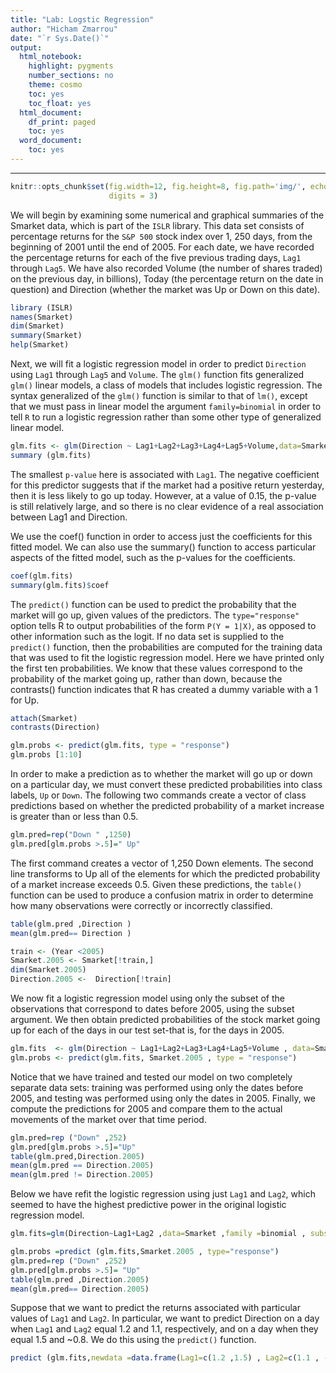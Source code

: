 ```yaml
---
title: "Lab: Logstic Regression"
author: "Hicham Zmarrou"
date: "`r Sys.Date()`"
output:
  html_notebook:
    highlight: pygments
    number_sections: no
    theme: cosmo
    toc: yes
    toc_float: yes
  html_document:
    df_print: paged
    toc: yes
  word_document:
    toc: yes
---
```

___________________________________________________________________________________________________________


```r
knitr::opts_chunk$set(fig.width=12, fig.height=8, fig.path='img/', echo=TRUE, warning=FALSE, message=FALSE,
                      digits = 3)
```


We will begin by examining some numerical and graphical summaries of
the Smarket data, which is part of the `ISLR` library. This data set consists of
percentage returns for the `S&P 500` stock index over 1, 250 days, from the
beginning of 2001 until the end of 2005. For each date, we have recorded
the percentage returns for each of the five previous trading days, `Lag1`
through `Lag5`. We have also recorded Volume (the number of shares traded) on the previous day, in billions), Today (the percentage return on the date
in question) and Direction (whether the market was Up or Down on this
date).

```r
library (ISLR)
names(Smarket)
dim(Smarket)
summary(Smarket)
help(Smarket)
```


Next, we will fit a logistic regression model in order to predict `Direction`
using `Lag1` through `Lag5` and `Volume`. The `glm()` function fits generalized
`glm()` linear models, a class of models that includes logistic regression. The syntax
generalized of the `glm()` function is similar to that of `lm()`, except that we must pass in linear model the argument `family=binomial` in order to tell `R` to run a logistic regression
rather than some other type of generalized linear model.

```r
glm.fits <- glm(Direction ~ Lag1+Lag2+Lag3+Lag4+Lag5+Volume,data=Smarket ,family =binomial )
summary (glm.fits)
```
The smallest `p-value` here is associated with `Lag1`. The negative coefficient
for this predictor suggests that if the market had a positive return yesterday,
then it is less likely to go up today. However, at a value of 0.15, the p-value
is still relatively large, and so there is no clear evidence of a real association
between Lag1 and Direction.


We use the coef() function in order to access just the coefficients for this
fitted model. We can also use the summary() function to access particular
aspects of the fitted model, such as the p-values for the coefficients.

```r
coef(glm.fits)
summary(glm.fits)$coef
```

The `predict()` function can be used to predict the probability that the
market will go up, given values of the predictors. The `type="response"`
option tells R to output probabilities of the form `P(Y = 1|X)`, as opposed
to other information such as the logit. If no data set is supplied to the
`predict()` function, then the probabilities are computed for the training
data that was used to fit the logistic regression model. Here we have printed
only the first ten probabilities. We know that these values correspond to
the probability of the market going up, rather than down, because the
contrasts() function indicates that R has created a dummy variable with
a 1 for Up.

```r
attach(Smarket)
contrasts(Direction)

glm.probs <- predict(glm.fits, type = "response")
glm.probs [1:10]
```

In order to make a prediction as to whether the market will go up or down on a particular day, we must convert these predicted probabilities into class labels, `Up` or `Down`. The following two commands create a vector of class predictions based on whether the predicted probability of a market increase is greater than or less than 0.5.


```r
glm.pred=rep("Down " ,1250)
glm.pred[glm.probs >.5]=" Up"
```

The first command creates a vector of 1,250 Down elements. The second line
transforms to Up all of the elements for which the predicted probability of a
market increase exceeds 0.5. Given these predictions, the `table()` function
can be used to produce a confusion matrix in order to determine how many
observations were correctly or incorrectly classified.

```r
table(glm.pred ,Direction )
mean(glm.pred== Direction )
```

```r
train <- (Year <2005)
Smarket.2005 <- Smarket[!train,]
dim(Smarket.2005)
Direction.2005 <-  Direction[!train]
```

We now fit a logistic regression model using only the subset of the observations
that correspond to dates before 2005, using the subset argument.
We then obtain predicted probabilities of the stock market going up for
each of the days in our test set-that is, for the days in 2005.


```r

glm.fits  <- glm(Direction ~ Lag1+Lag2+Lag3+Lag4+Lag5+Volume , data=Smarket ,family =binomial ,subset = train)
glm.probs <- predict(glm.fits, Smarket.2005 , type = "response")

```

Notice that we have trained and tested our model on two completely separate
data sets: training was performed using only the dates before 2005,
and testing was performed using only the dates in 2005. Finally, we compute
the predictions for 2005 and compare them to the actual movements
of the market over that time period.

```r
glm.pred=rep ("Down" ,252)
glm.pred[glm.probs >.5]="Up"
table(glm.pred,Direction.2005)
mean(glm.pred == Direction.2005)
mean(glm.pred != Direction.2005)
```

Below we have refit the logistic regression using just `Lag1` and `Lag2`, which seemed to have the highest predictive power in
the original logistic regression model.

```r
glm.fits=glm(Direction~Lag1+Lag2 ,data=Smarket ,family =binomial , subset =train)

glm.probs =predict (glm.fits,Smarket.2005 , type="response")
glm.pred=rep ("Down" ,252)
glm.pred[glm.probs >.5]= "Up"
table(glm.pred ,Direction.2005)
mean(glm.pred== Direction.2005)
```

Suppose that we want to predict the returns associated with particular values of `Lag1` and `Lag2`. In particular, we want to predict Direction on a day when `Lag1` and `Lag2` equal 1.2 and 1.1, respectively, and on a day when they equal 1.5 and ~0.8. We do this using the `predict()` function.


```r
predict (glm.fits,newdata =data.frame(Lag1=c(1.2 ,1.5) , Lag2=c(1.1 , -0.8) ),type = "response")
```
